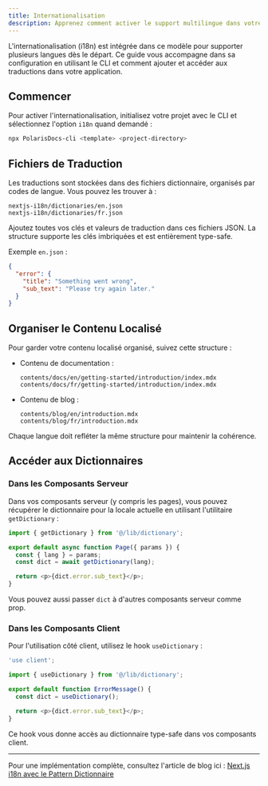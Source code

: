 ```yaml
---
title: Internationalisation
description: Apprenez comment activer le support multilingue dans votre documentation en utilisant la configuration i18n intégrée.
---
```


L'internationalisation (i18n) est intégrée dans ce modèle pour supporter plusieurs langues dès le départ. Ce guide vous accompagne dans sa configuration en utilisant le CLI et comment ajouter et accéder aux traductions dans votre application.

## Commencer

Pour activer l'internationalisation, initialisez votre projet avec le CLI et sélectionnez l'option `i18n` quand demandé :

```bash
npx PolarisDocs-cli <template> <project-directory>
```

## Fichiers de Traduction

Les traductions sont stockées dans des fichiers dictionnaire, organisés par codes de langue. Vous pouvez les trouver à :

```
nextjs-i18n/dictionaries/en.json
nextjs-i18n/dictionaries/fr.json
```

Ajoutez toutes vos clés et valeurs de traduction dans ces fichiers JSON. La structure supporte les clés imbriquées et est entièrement type-safe.

Exemple `en.json` :
```json
{
  "error": {
    "title": "Something went wrong",
    "sub_text": "Please try again later."
  }
}
```

## Organiser le Contenu Localisé

Pour garder votre contenu localisé organisé, suivez cette structure :

- Contenu de documentation :
  ```
  contents/docs/en/getting-started/introduction/index.mdx
  contents/docs/fr/getting-started/introduction/index.mdx
  ```

- Contenu de blog :
  ```
  contents/blog/en/introduction.mdx
  contents/blog/fr/introduction.mdx
  ```

Chaque langue doit refléter la même structure pour maintenir la cohérence.

## Accéder aux Dictionnaires

### Dans les Composants Serveur

Dans vos composants serveur (y compris les pages), vous pouvez récupérer le dictionnaire pour la locale actuelle en utilisant l'utilitaire `getDictionary` :

```ts
import { getDictionary } from '@/lib/dictionary';

export default async function Page({ params }) {
  const { lang } = params;
  const dict = await getDictionary(lang);

  return <p>{dict.error.sub_text}</p>;
}
```

Vous pouvez aussi passer `dict` à d'autres composants serveur comme prop.

### Dans les Composants Client

Pour l'utilisation côté client, utilisez le hook `useDictionary` :

```ts
'use client';

import { useDictionary } from '@/lib/dictionary';

export default function ErrorMessage() {
  const dict = useDictionary();

  return <p>{dict.error.sub_text}</p>;
}
```

Ce hook vous donne accès au dictionnaire type-safe dans vos composants client.

---

Pour une implémentation complète, consultez l'article de blog ici : [Next.js i18n avec le Pattern Dictionnaire](https://mariussde.vercel.app/next-i18n)
